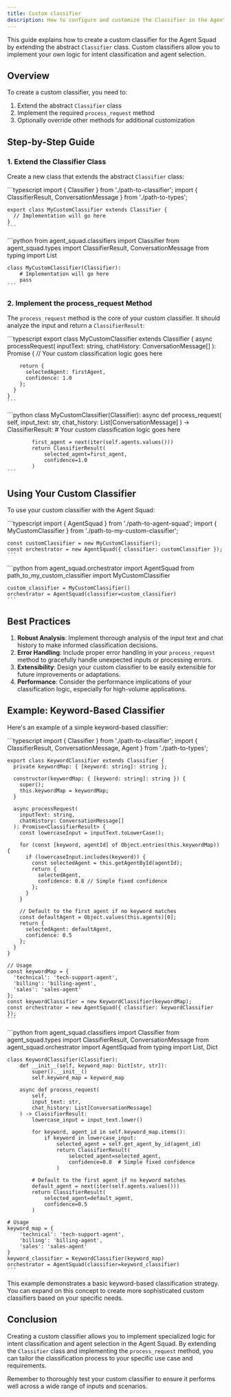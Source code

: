 ```yaml
---
title: Custom classifier
description: How to configure and customize the Classifier in the Agent Squad System
---
```


This guide explains how to create a custom classifier for the Agent Squad by extending the abstract `Classifier` class. Custom classifiers allow you to implement your own logic for intent classification and agent selection.

## Overview

To create a custom classifier, you need to:

1. Extend the abstract `Classifier` class
2. Implement the required `process_request` method
3. Optionally override other methods for additional customization

## Step-by-Step Guide

### 1. Extend the Classifier Class

Create a new class that extends the abstract `Classifier` class:


<Tabs syncKey="runtime">
  <TabItem label="TypeScript" icon="seti:typescript" color="blue">
    ```typescript
    import { Classifier } from './path-to-classifier';
    import { ClassifierResult, ConversationMessage } from './path-to-types';

    export class MyCustomClassifier extends Classifier {
      // Implementation will go here
    }
    ```
  </TabItem>
  <TabItem label="Python" icon="seti:python">
    ```python
    from agent_squad.classifiers import Classifier
    from agent_squad.types import ClassifierResult, ConversationMessage
    from typing import List

    class MyCustomClassifier(Classifier):
        # Implementation will go here
        pass
    ```
  </TabItem>
</Tabs>

### 2. Implement the process_request Method

The `process_request` method is the core of your custom classifier. It should analyze the input and return a `ClassifierResult`:

<Tabs syncKey="runtime">
  <TabItem label="TypeScript" icon="seti:typescript" color="blue">
    ```typescript
    export class MyCustomClassifier extends Classifier {
      async processRequest(
        inputText: string,
        chatHistory: ConversationMessage[]
      ): Promise<ClassifierResult> {
        // Your custom classification logic goes here

        return {
          selectedAgent: firstAgent,
          confidence: 1.0
        };
      }
    }
    ```
  </TabItem>
  <TabItem label="Python" icon="seti:python">
    ```python
    class MyCustomClassifier(Classifier):
        async def process_request(
            self,
            input_text: str,
            chat_history: List[ConversationMessage]
        ) -> ClassifierResult:
            # Your custom classification logic goes here

            first_agent = next(iter(self.agents.values()))
            return ClassifierResult(
                selected_agent=first_agent,
                confidence=1.0
            )
    ```
  </TabItem>
</Tabs>

## Using Your Custom Classifier

To use your custom classifier with the Agent Squad:

<Tabs syncKey="runtime">
  <TabItem label="TypeScript" icon="seti:typescript" color="blue">
    ```typescript
    import { AgentSquad } from './path-to-agent-squad';
    import { MyCustomClassifier } from './path-to-my-custom-classifier';

    const customClassifier = new MyCustomClassifier();
    const orchestrator = new AgentSquad({ classifier: customClassifier });
    ```
  </TabItem>
  <TabItem label="Python" icon="seti:python">
    ```python
    from agent_squad.orchestrator import AgentSquad
    from path_to_my_custom_classifier import MyCustomClassifier

    custom_classifier = MyCustomClassifier()
    orchestrator = AgentSquad(classifier=custom_classifier)
    ```
  </TabItem>
</Tabs>

## Best Practices

1. **Robust Analysis**: Implement thorough analysis of the input text and chat history to make informed classification decisions.
2. **Error Handling**: Include proper error handling in your `process_request` method to gracefully handle unexpected inputs or processing errors.
3. **Extensibility**: Design your custom classifier to be easily extensible for future improvements or adaptations.
4. **Performance**: Consider the performance implications of your classification logic, especially for high-volume applications.

## Example: Keyword-Based Classifier

Here's an example of a simple keyword-based classifier:

<Tabs syncKey="runtime">
  <TabItem label="TypeScript" icon="seti:typescript" color="blue">
    ```typescript
    import { Classifier } from './path-to-classifier';
    import { ClassifierResult, ConversationMessage, Agent } from './path-to-types';

    export class KeywordClassifier extends Classifier {
      private keywordMap: { [keyword: string]: string };

      constructor(keywordMap: { [keyword: string]: string }) {
        super();
        this.keywordMap = keywordMap;
      }

      async processRequest(
        inputText: string,
        chatHistory: ConversationMessage[]
      ): Promise<ClassifierResult> {
        const lowercaseInput = inputText.toLowerCase();

        for (const [keyword, agentId] of Object.entries(this.keywordMap)) {
          if (lowercaseInput.includes(keyword)) {
            const selectedAgent = this.getAgentById(agentId);
            return {
              selectedAgent,
              confidence: 0.8 // Simple fixed confidence
            };
          }
        }

        // Default to the first agent if no keyword matches
        const defaultAgent = Object.values(this.agents)[0];
        return {
          selectedAgent: defaultAgent,
          confidence: 0.5
        };
      }
    }

    // Usage
    const keywordMap = {
      'technical': 'tech-support-agent',
      'billing': 'billing-agent',
      'sales': 'sales-agent'
    };
    const keywordClassifier = new KeywordClassifier(keywordMap);
    const orchestrator = new AgentSquad({ classifier: keywordClassifier });
    ```
  </TabItem>
  <TabItem label="Python" icon="seti:python">
    ```python
    from agent_squad.classifiers import Classifier
    from agent_squad.types import ClassifierResult, ConversationMessage
    from agent_squad.orchestrator import AgentSquad
    from typing import List, Dict

    class KeywordClassifier(Classifier):
        def __init__(self, keyword_map: Dict[str, str]):
            super().__init__()
            self.keyword_map = keyword_map

        async def process_request(
            self,
            input_text: str,
            chat_history: List[ConversationMessage]
        ) -> ClassifierResult:
            lowercase_input = input_text.lower()

            for keyword, agent_id in self.keyword_map.items():
                if keyword in lowercase_input:
                    selected_agent = self.get_agent_by_id(agent_id)
                    return ClassifierResult(
                        selected_agent=selected_agent,
                        confidence=0.8  # Simple fixed confidence
                    )

            # Default to the first agent if no keyword matches
            default_agent = next(iter(self.agents.values()))
            return ClassifierResult(
                selected_agent=default_agent,
                confidence=0.5
            )

    # Usage
    keyword_map = {
        'technical': 'tech-support-agent',
        'billing': 'billing-agent',
        'sales': 'sales-agent'
    }
    keyword_classifier = KeywordClassifier(keyword_map)
    orchestrator = AgentSquad(classifier=keyword_classifier)
    ```
  </TabItem>
</Tabs>

This example demonstrates a basic keyword-based classification strategy. You can expand on this concept to create more sophisticated custom classifiers based on your specific needs.

## Conclusion

Creating a custom classifier allows you to implement specialized logic for intent classification and agent selection in the Agent Squad. By extending the `Classifier` class and implementing the `process_request` method, you can tailor the classification process to your specific use case and requirements.

Remember to thoroughly test your custom classifier to ensure it performs well across a wide range of inputs and scenarios.
